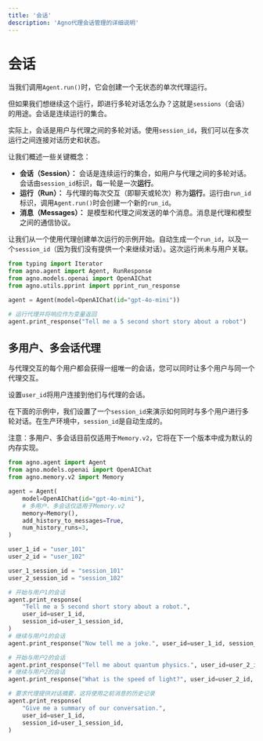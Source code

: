 ```yaml
---
title: '会话'
description: 'Agno代理会话管理的详细说明'
---
```


# 会话

当我们调用`Agent.run()`时，它会创建一个无状态的单次代理运行。

但如果我们想继续这个运行，即进行多轮对话怎么办？这就是`sessions`（会话）的用途。会话是连续运行的集合。

实际上，会话是用户与代理之间的多轮对话。使用`session_id`，我们可以在多次运行之间连接对话历史和状态。

让我们概述一些关键概念：

* **会话（Session）：** 会话是连续运行的集合，如用户与代理之间的多轮对话。会话由`session_id`标识，每一轮是一次**运行**。
* **运行（Run）：** 与代理的每次交互（即聊天或轮次）称为**运行**。运行由`run_id`标识，调用`Agent.run()`时会创建一个新的`run_id`。
* **消息（Messages）：** 是模型和代理之间发送的单个消息。消息是代理和模型之间的通信协议。

让我们从一个使用代理创建单次运行的示例开始。自动生成一个`run_id`，以及一个`session_id`（因为我们没有提供一个来继续对话）。这次运行尚未与用户关联。

```python
from typing import Iterator
from agno.agent import Agent, RunResponse
from agno.models.openai import OpenAIChat
from agno.utils.pprint import pprint_run_response

agent = Agent(model=OpenAIChat(id="gpt-4o-mini"))

# 运行代理并将响应作为变量返回
agent.print_response("Tell me a 5 second short story about a robot")
```

## 多用户、多会话代理

与代理交互的每个用户都会获得一组唯一的会话，您可以同时让多个用户与同一个代理交互。

设置`user_id`将用户连接到他们与代理的会话。

在下面的示例中，我们设置了一个`session_id`来演示如何同时与多个用户进行多轮对话。在生产环境中，`session_id`是自动生成的。

注意：多用户、多会话目前仅适用于`Memory.v2`，它将在下一个版本中成为默认的内存实现。

```python
from agno.agent import Agent
from agno.models.openai import OpenAIChat
from agno.memory.v2 import Memory

agent = Agent(
    model=OpenAIChat(id="gpt-4o-mini"),
    # 多用户、多会话仅适用于Memory.v2
    memory=Memory(),
    add_history_to_messages=True,
    num_history_runs=3,
)

user_1_id = "user_101"
user_2_id = "user_102"

user_1_session_id = "session_101"
user_2_session_id = "session_102"

# 开始与用户1的会话
agent.print_response(
    "Tell me a 5 second short story about a robot.",
    user_id=user_1_id,
    session_id=user_1_session_id,
)
# 继续与用户1的会话
agent.print_response("Now tell me a joke.", user_id=user_1_id, session_id=user_1_session_id)

# 开始与用户2的会话
agent.print_response("Tell me about quantum physics.", user_id=user_2_id, session_id=user_2_session_id)
# 继续与用户2的会话
agent.print_response("What is the speed of light?", user_id=user_2_id, session_id=user_2_session_id)

# 要求代理提供对话摘要，这将使用之前消息的历史记录
agent.print_response(
    "Give me a summary of our conversation.",
    user_id=user_1_id,
    session_id=user_1_session_id,
)
```
